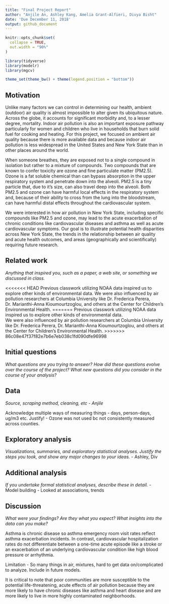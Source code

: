 ```yaml
---
title: "Final Project Report"
author: "Anjile An, Ashley Kang, Amelia Grant-Alfieri, Divya Bisht"
date: 'Due December 11, 2018'
output: github_document
---
```


```r
knitr::opts_chunk$set(
  collapse = TRUE,
  out.width = "90%"
)

library(tidyverse)
library(modelr)
library(mgcv)

theme_set(theme_bw() + theme(legend.position = "bottom"))
```

## Motivation

Unlike many factors we can control in determining our health, ambient (outdoor) air quality is almost impossible to alter given its ubiquitous nature. Across the globe, it accounts for significant morbidity and, to a lesser degree, mortality. Indoor air pollution is also an important exposure pathway particularly for women and children who live in households that burn solid fuel for cooking and heating. For this project, we focused on ambient air quality because there is more available data and because indoor air pollution is less widespread in the United States and New York State than in other places around the world. 

When someone breathes, they are exposed not to a single compound in isolation but rather to a mixture of compounds. Two compounds that are known to confer toxicity are ozone and fine particulate matter (PM2.5). Ozone is a fat soluble chemical than can bypass absorption in the upper respiratory system and penetrate down into the alveoli. PM2.5 is a tiny particle that, due to it's size, can also travel deep into the alveoli. Both PM2.5 and ozone can have harmful local effects in the respiratory system and, because of their ability to cross from the lung into the bloodstream, can have harmful distal effects throughout the cardiovascular system. 

We were interested in how air pollution in New York State, including specific compounds like PM2.5 and ozone, may lead to the acute exacerbation of chronic conditions like cardiovascular diseases and asthma as well as acute cardiovascular symptoms. Our goal is to illustrate potential health disparities across New York State, the trends in the relationship between air quality and acute health outcomes, and areas (geographically and scientifically) requiring future research.

## Related work
*Anything that inspired you, such as a paper, a web site, or something we discussed in class.*

<<<<<<< HEAD
Previous classwork utilizing NOAA data inspired us to explore other kinds of environmental data. We were also influenced by air pollution researchers at Columbia University like Dr. Frederica Perera, Dr. Marianthi-Anna Kioumourtzoglou, and others at the Center for Children's Environmental Health. 
=======
Previous classwork utilizing NOAA data inspired us to explore other kinds of environmental data.  
We were also influenced by air pollution researchers at Columbia University like Dr. Frederica Perera, Dr. Marianthi-Anna Kioumourtzoglou, and others at the Center for Children's Environmental Health. 
>>>>>>> 86c08e47f37f82e7b6e7eb038c1fd090dfe96998

## Initial questions 
*What questions are you trying to answer? How did these questions evolve over the course of the project? What new questions did you consider in the course of your analysis?*

## Data
*Source, scraping method, cleaning, etc - Anjile*

Acknowledge multiple ways of measuring things - days, person-days, ug/m3 etc. Justify! 
- Ozone was not used bc not consistently measured across counties. 


## Exploratory analysis
*Visualizations, summaries, and exploratory statistical analyses. Justify the steps you took, and show any major changes to your ideas.*
- Ashley, Div

## Additional analysis
*If you undertake formal statistical analyses, describe these in detail.*
- Model building
- Looked at associations, trends

## Discussion
*What were your findings? Are they what you expect? What insights into the data can you make?*


Asthma is chronic disease so asthma emergency room visit rates reflect asthma exacerbation incidents. In contrast, cardiovascular hospitalization rates do not differentiate between a one-time acute episode like a stroke or an exacerbation of an underlying cardiovascular condition like high blood pressure or arrhythmia. 

Limitation
- So many things in air, mixtures, hard to get data on/complicated to analyze. Include in future models.

It is critical to note that poor communities are more susceptible to the potential life-threatening, acute effects of air pollution because they are more likely to have chronic diseases like asthma and heart disease and are more likely to live in more highly contaminated neighborhoods. 

